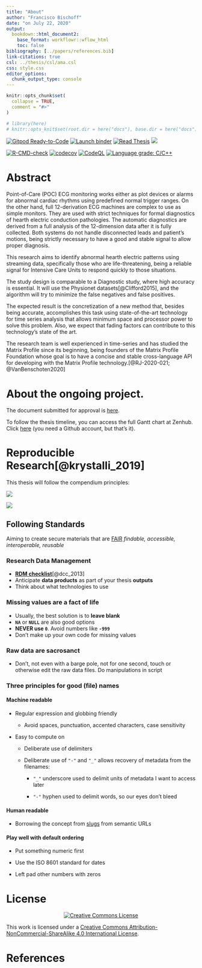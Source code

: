 ```yaml
---
title: "About"
author: "Francisco Bischoff"
date: "on July 22, 2020"
output:
  bookdown::html_document2:
    base_format: workflowr::wflow_html
    toc: false
bibliography: [../papers/references.bib]
link-citations: true
csl: ../thesis/csl/ama.csl
css: style.css
editor_options:
  chunk_output_type: console
---
```


```r
knitr::opts_chunk$set(
  collapse = TRUE,
  comment = "#>"
)

# library(here)
# knitr::opts_knit$set(root.dir = here("docs"), base.dir = here("docs"))
```

<!-- badges: start -->


[![Gitpod Ready-to-Code](https://img.shields.io/badge/Gitpod-Ready--to--Code-blue?logo=gitpod)](https://gitpod.io/#https://github.com/franzbischoff/false.alarm/tree/develop) [![Launch binder](https://mybinder.org/badge_logo.svg)](https://mybinder.org/v2/gh/franzbischoff/false.alarm/master?urlpath=rstudio)
[![Read Thesis](https://img.shields.io/badge/read-thesis__down-brightgreen)](https://franzbischoff.github.io/false.alarm/)
[![](https://zenodo.org/badge/261530912.svg)](https://zenodo.org/badge/latestdoi/261530912)


[![R-CMD-check](https://github.com/franzbischoff/false.alarm/actions/workflows/R-CMD-check.yaml/badge.svg)](https://github.com/franzbischoff/false.alarm/actions/workflows/R-CMD-check.yaml)
[![codecov](https://codecov.io/gh/franzbischoff/false.alarm/branch/develop/graph/badge.svg?token=w7AmbwhNvn)](https://codecov.io/gh/franzbischoff/false.alarm)
[![CodeQL](https://github.com/franzbischoff/false.alarm/actions/workflows/codeql-analysis.yaml/badge.svg?branch=master)](https://github.com/github/codeql-action/)
[![Language grade: C/C++](https://img.shields.io/lgtm/grade/cpp/g/franzbischoff/false.alarm.svg?logo=lgtm&logoWidth=18)](https://lgtm.com/projects/g/franzbischoff/false.alarm/context:cpp)


<!-- badges: end -->

# Abstract

Point-of-Care (POC) ECG monitoring works either as plot devices or alarms for abnormal cardiac
rhythms using predefined normal trigger ranges. On the other hand, full 12-derivation ECG machines
are complex to use as simple monitors. They are used with strict techniques for formal diagnostics
of hearth electric conduction pathologies. The automatic diagnostics are derived from a full
analysis of the 12-dimension data after it is fully collected. Both systems do not handle
disconnected leads and patient's motions, being strictly necessary to have a good and stable signal
to allow proper diagnosis.

This research aims to identify abnormal hearth electric patterns using streaming data, specifically
those who are life-threatening, being a reliable signal for Intensive Care Units to respond quickly
to those situations.

The study design is comparable to a Diagnostic study, where high accuracy is essential. It will use
the Physionet datasets[@Clifford2015], and the algorithm will try to minimize the false negatives
and false positives.

The expected result is the concretization of a new method that, besides being accurate, accomplishes
this task using state-of-the-art technology for time series analysis that allows minimum space and
processor power to solve this problem. Also, we expect that fading factors can contribute to this
technology's state of the art.

The research team is well experienced in time-series and has studied the Matrix Profile since its
beginning, being founders of the Matrix Profile Foundation whose goal is to have a concise and
stable cross-language API for developing with the Matrix Profile
technology.[@RJ-2020-021; @VanBenschoten2020]

# About the ongoing project.

The document submitted for approval is
[here](https://github.com/franzbischoff/false.alarm/blob/master/protocol/Protocol.pdf).

To follow the thesis timeline, you can access the full Gantt chart at Zenhub. Click
[here](https://app.zenhub.com/workspaces/phd-thesis-5eb2ce34f5f30b3aed0a35af/roadmap) (you need a
Github account, but that's it).

# Reproducible Research[@krystalli_2019]

This thesis will follow the compendium principles:

![](https://annakrystalli.me/rrresearch/assets/reproducible-data-analysis-04.png)

![](https://annakrystalli.me/rrresearch/assets/reproducible-data-analysis-06.png)

## Following Standards

Aiming to create secure materials that are [FAIR](https://www.nature.com/articles/sdata201618) *findable, accessible,
interoperable, reusable*

### Research Data Management

-   [**RDM checklist**](http://www.dcc.ac.uk/sites/default/files/documents/resource/DMP/DMP_Checklist_2013.pdf)[@dcc_2013]
-   Anticipate **data products** as part of your thesis **outputs**
-   Think about what technologies to use

### Missing values are a fact of life

-   Usually, the best solution is to **leave blank**
-   **`NA`** or **`NULL`** are also good options
-   **NEVER use `0`**. Avoid numbers like **`-999`**
-   Don't make up your own code for missing values

### Raw data are sacrosanct

-   Don't, not even with a barge pole, not for one second, touch or otherwise edit the raw data
    files. Do manipulations in script

### Three principles for good (file) names

#### Machine readable

-   Regular expression and globbing friendly

    - Avoid spaces, punctuation, accented characters, case sensitivity

-   Easy to compute on

    - Deliberate use of delimiters

    - Deliberate use of `"-"` and `"_"` allows recovery of metadata from the filenames:

        - `"_"` underscore used to delimit units of metadata I want to access later

        - `"-"` hyphen used to delimit words, so our eyes don't bleed

#### Human readable

-   Borrowing the concept from [slugs](https://en.wikipedia.org/wiki/Clean_URL#Slug) from semantic
    URLs

#### Play well with default ordering

-   Put something numeric first

-   Use the ISO 8601 standard for dates

-   Left pad other numbers with zeros

# License

<center>

[![Creative Commons
License](https://i.creativecommons.org/l/by-nc-sa/4.0/88x31.png)](https://creativecommons.org/licenses/by-nc-sa/4.0/)

</center>

This work is licensed under a [Creative Commons Attribution-NonCommercial-ShareAlike 4.0 International
License](https://creativecommons.org/licenses/by-nc-sa/4.0/).

# References

